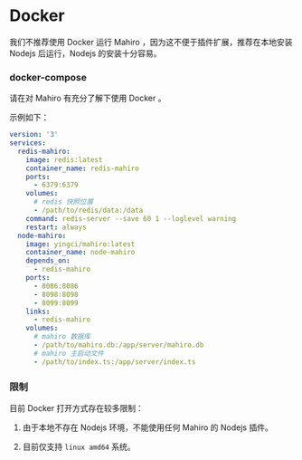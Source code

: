 
# Docker

<Callout type="warning" emoji="⚠️">
  我们不推荐使用 Docker 运行 Mahiro ，因为这不便于插件扩展，推荐在本地安装 Nodejs 后运行，Nodejs 的安装十分容易。
</Callout>

### docker-compose

请在对 Mahiro 有充分了解下使用 Docker 。

示例如下：

```yaml
version: '3'
services:
  redis-mahiro:
    image: redis:latest
    container_name: redis-mahiro
    ports:
      - 6379:6379
    volumes:
      # redis 快照位置
      - /path/to/redis/data:/data
    command: redis-server --save 60 1 --loglevel warning
    restart: always
  node-mahiro:
    image: yingci/mahiro:latest
    container_name: node-mahiro
    depends_on:
      - redis-mahiro
    ports:
      - 8086:8086
      - 8098:8098
      - 8099:8099
    links:
      - redis-mahiro
    volumes:
      # mahiro 数据库
      - /path/to/mahiro.db:/app/server/mahiro.db
      # mahiro 主启动文件
      - /path/to/index.ts:/app/server/index.ts
```

### 限制

目前 Docker 打开方式存在较多限制：

1. 由于本地不存在 Nodejs 环境，不能使用任何 Mahiro 的 Nodejs 插件。

2. 目前仅支持 `linux amd64` 系统。
